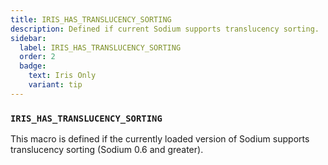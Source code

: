 ```yaml
---
title: IRIS_HAS_TRANSLUCENCY_SORTING
description: Defined if current Sodium supports translucency sorting.
sidebar:
  label: IRIS_HAS_TRANSLUCENCY_SORTING
  order: 2
  badge:
    text: Iris Only
    variant: tip
---
```


### `IRIS_HAS_TRANSLUCENCY_SORTING`

This macro is defined if the currently loaded version of Sodium supports translucency sorting (Sodium 0.6 and greater).